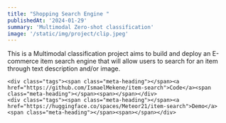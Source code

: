 ```yaml
---
title: "Shopping Search Engine "
publishedAt: '2024-01-29'
summary: 'Multimodal Zero-shot classification'
image: '/static/img/project/clip.jpeg'
---
```


This is a Multimodal classification project aims to build and deploy an E-commerce item search engine that will allow users to search for an item through text description and/or image. 


<div class="col-12 col-md-3 offset-md-1 meta">
    
    <div class="tags"><span class="meta-heading"></span><a href="https://github.com/IsmaelMekene/item-search">Code</a><span class="meta-heading"></span><span></span></div>
    <div class="tags"><span class="meta-heading"></span><a href="https://huggingface.co/spaces/Meteor21/item-search">Demo</a><span class="meta-heading"></span><span></span></div>

</div>